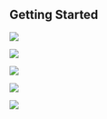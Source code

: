

## Getting Started

<Row>

<Column colLg={4} colMd={4} noGutterMdLeft>
<ArticleCard
    color="dark"
    subTitle="Overview & Agenda"
    title="Are you looking for details about the training?"
    href="/overview/"
    actionIcon="arrowRight"
    >

![](../images/workshop.jpg)

</ArticleCard>
</Column>

<Column colLg={4} colMd={4} noGutterMdLeft>
<ArticleCard
    color="white"
    subTitle="1 - CP4I Architecture"
    title="Here you have all the information about the first session: Design, Architect, Size an Enterprise Grade CP4I Configuration"
    href="/architecture/"
    actionIcon="arrowRight"
    >

![](../images/multi-cloud.jpg)

</ArticleCard>

</Column>

<Column colLg={4} colMd={4} noGutterMdLeft>
<ArticleCard
    color="dark"
    subTitle="2 - EDA Session"
    title="Here you have all the information about the second session: MVP Development Using EDA Practices, Real-time Inventory Management"
    href="/eda/"
    actionIcon="arrowRight"
    >

![](../images/activities.jpg)

</ArticleCard>
</Column>
</Row>

<Row>

<Column colLg={4} colMd={4} noGutterMdLeft>
<ArticleCard
    color="white"
    subTitle="3 - GitOps Automation Session"
    title="Here you have all the information about the third session: Agile Integration Best Practices Using an IBM GitOpsAutomation Framework"
    href="/gitops/"
    actionIcon="arrowRight"
    author="Coming Soon"
    >

![](../images/prereqs.jpg)

</ArticleCard>

</Column>

<Column colLg={4} colMd={4} noGutterMdLeft>
<ArticleCard
    color="dark"
    subTitle="Team Environments"
    title="Are you looking for your team environment for GitOps session?"
    href="/environments/"
    actionIcon="arrowRight"
    >

![](../images/resources.jpg)

</ArticleCard>

</Column>

</Row>
